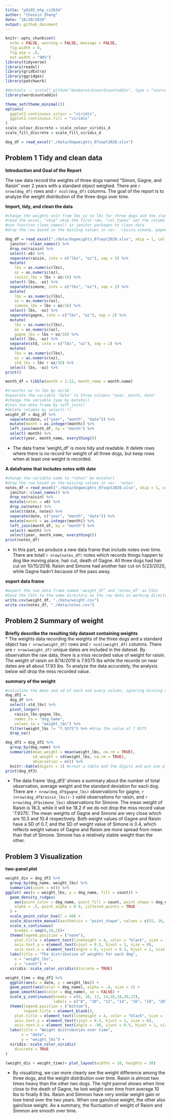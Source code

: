 ```yaml
---
title: "p8105_mtp_cz2634"
author: "Chenxin Zhang"
date: "10/20/2020"
output: github_document
---
```


```r
knitr::opts_chunk$set(
  echo = FALSE, warning = FALSE, message = FALSE,
  fig.width = 6,
  fig.asp = .6,
  out.width = "90%")
library(tidyverse)
library(readxl)
library(gridExtra)
library(ggridges)
library(patchwork)

#devtools :: install_github("benmarwick/wordcountaddin", type = "source", dependencies = TRUE)
library(wordcountaddin)

theme_set(theme_minimal()) 
options(
  ggplot2.continuous.colour = "viridis",
  ggplot2.continuous.fill = "viridis"
)
scale_colour_discrete = scale_colour_viridis_d
scale_fill_discrete = scale_fill_viridis_d
```


```r
dog_df = read_excel("./data/dogweights_07sept2020.xlsx")
```

## Problem 1 Tidy and clean data
**Introduction and Goal of the Report**

The raw data record the weights of three dogs named "Simon, Gagne, and Raisin" over 2 years with a standard object weighed. There are `r nrow(dog_df)` rows and `r ncol(dog_df)` columns. The goal of the report is to analyze the weight distribution of the three dogs over time.

**Import, tidy, and clean the data**

```r
#change the weights unit from lbs_oz to lbs for three dogs and the standard object
#read the excel, "skip" skip the first raw, "col_types" set the column type  
#use function clean_names() in janitor packages to clean data  
#drop the row based on the missing values in var. 'raisin,simone, gagne

dog_df = read_excel("./data/dogweights_07sept2020.xlsx", skip = 1, col_types = c("date", "guess", "guess", "guess", "guess", "text")) %>% 
  janitor::clean_names() %>% 
  drop_na(raisin) %>% 
  select(-x6) %>% 
  separate(raisin, into = c("lbs", "oz"), sep = 2) %>% 
  mutate(
    lbs = as.numeric(lbs),
    oz = as.numeric(oz),
    raisin_lbs = lbs + oz/16) %>% 
  select(-lbs, -oz) %>% 
  separate(simone, into = c("lbs", "oz"), sep = 2) %>% 
  mutate(
    lbs = as.numeric(lbs),
    oz = as.numeric(oz),
    simone_lbs = lbs + oz/16) %>% 
  select(-lbs, -oz) %>% 
  separate(gagne, into = c("lbs", "oz"), sep = 2) %>% 
  mutate(
    lbs = as.numeric(lbs),
    oz = as.numeric(oz),
    gagne_lbs = lbs + oz/16) %>% 
  select(-lbs, -oz) %>% 
  separate(std, into = c("lbs", "oz"), sep = 2) %>% 
  mutate(
    lbs = as.numeric(lbs),
    oz = as.numeric(oz),
    std_lbs = lbs + oz/16) %>% 
  select(-lbs, -oz) %>% 
print()
```

```r
month_df = tibble(month = 1:12, month_name = month.name) 
```

```r
#transfer oz to lbs by oz/16
#separate the variable "date" to three columns "year, month, date"
#change the variable type by mutate()
#join two data frame by left_join()
#delete columns by select(-*)
weight_df = dog_df %>% 
  separate(date, c("year", "month", "date")) %>% 
  mutate(month = as.integer(month)) %>% 
  left_join(month_df, by = "month") %>% 
  select(-month) %>% 
  select(year, month_name, everything()) 
```  
* The data frame 'weight_df' is more tidy and readable. It delete rows where there is no record for weight of all three dogs, but keep rows when at least one weight is recorded. 

**A dataframe that includes notes with date**

```r
#change the variable name to "notes" by mutate()
#drop the row based on the missing values in var. 'notes'
notes_df = read_excel("./data/dogweights_07sept2020.xlsx", skip = 1, col_types = c("date", "guess", "guess", "guess", "guess", "text")) %>% 
  janitor::clean_names() %>% 
  drop_na(raisin) %>%
  mutate(notes = x6) %>%
  drop_na(notes) %>%  
  select(date, notes) %>% 
  separate(date, c("year", "month", "date")) %>% 
  mutate(month = as.integer(month)) %>% 
  left_join(month_df, by = "month") %>% 
  select(-month) %>% 
  select(year, month_name, everything())
print(notes_df)
```
* In this part, we produce a new data frame that include notes over time. There are totall `r nrow(notes_df)` notes which records things happen to dog like moving place, hair cut, death of Gagne. All three dogs had hair cut on 10/15/2018. Raisin and Simone had another hair cut on 5/23/2020, while Gagne hadn't because of the pass away. 


**export data frame**  
```r
#export the two data frame named ‘weight_df’ and ‘notes_df’ as CSVs
#Save the CSVs to the same directory as the raw data in working directory by giving the relative path.
write.csv(weight_df, "./data/weight.csv")
write.csv(notes_df, "./data/notes.csv")
```

## Problem 2 Summary of weight
**Briefly describe the resulting tidy dataset containing weights**  
* The weights data recording the weights of the three dogs and a standard object has `r nrow(weight_df)` rows and `r ncol(weight_df)` columns.  There are `r nrow(weight_df)` unique dates are included in the dateset. By observation the raw data, there is a miss recorded value of weight for raisin. The weight of raisin on 8/14/2019 is 7.9375 lbs while the records on near dates are all about 17.93 lbs. To analyze the data accurately, the analysis below will drop the miss recorded value.

**summary of the weight**

```r
#calculate the mean and sd of each and every column, ignoring missing values
dog_df2 = 
  dog_df %>% 
  select(-std_lbs) %>% 
  pivot_longer(
    raisin_lbs:gagne_lbs,
    names_to = "dog_name",
    values_to = "weight_lbs") %>% 
  filter(weight_lbs != "7.9375") %>% #drop the value of 7.9375
  drop_na()
```

```r
dog_df3 = dog_df2 %>% 
  group_by(dog_name) %>%
  summarize(mean_weight = mean(weight_lbs, na.rm = TRUE),
            sd_weight = sd(weight_lbs, na.rm = TRUE),
            observation = n()) %>% 
  knitr::kable(digits = 1) #creat a table and the digits and put one place to the decimal
print(dog_df3)
```
* The data frame 'dog_df3'  shows a summary about the number of total observation, average weight and the standard deviation for each dog. There are `r nrow(dog_df$gagne_lbs)` observations for gagne, `r (nrow(dog_df$raisin_lbs))-1` valid observations for raisin, and `r nrow(dog_df$simone_lbs)` observations for Simone. The mean weight of Raisin is 18.3, while it will be 18.2 if we do not drop the miss record value '7.9375'. The mean weights of Gagne and Simone are very close which are 10.3 and 10.4 respectively. Both weight values of Gagne and Raisin have a SD of 0.7, and the SD of weight value of Simone is 0.4, which reflects weight values of Gagne and Raisin are more spread from mean than that of Simone. Simone has a relatively stable weight than the other.

## Problem 3 Visualization
**two-panel plot**

```r
weight_dis = dog_df2 %>%
  group_by(dog_name, weight_lbs) %>% 
  summarize(count = n()) %>% 
ggplot( aes(x = weight_lbs, y = dog_name, fill = count)) +
  geom_density_ridges(
    aes(point_color = dog_name, point_fill = count, point_shape = dog_name),
    alpha = .5, point_alpha = 0.9, jittered_points = TRUE
  ) +
  scale_point_color_hue(l = 40) +
  scale_discrete_manual(aesthetics = "point_shape", values = c(15, 16, 17)) +
  scale_x_continuous(
    breaks = seq(8,20,2))+
  theme(legend.position = ("none"),
    plot.title = element_text(lineheight = 4, color = "black", size = 10),
    axis.text.y = element_text(vjust = 0.5, hjust = 1, size = 8),
    axis.text.x = element_text(angle = 0, vjust = 0.5, hjust = 1, size = 10))+
  labs(title = "The distribution of weights for each dog",
    x = "weight_lbs",
    y = "count") +
  viridis::scale_color_viridis(discrete = TRUE)
```

```r
weight_time = dog_df2 %>% 
  ggplot(aes(x = date, y = weight_lbs)) + 
  geom_point(aes(color = dog_name), alpha = .4, size = 1) +
  geom_smooth(aes(color = dog_name), se = FALSE) +
  scale_y_continuous(breaks = c(8, 10, 12, 14,16,18,20,22),
                     labels = c("8", "10", "12", "14", "16", "18", "20", "22"))+
  theme(legend.position = ("bottom"),
        legend.title = element_blank(),
    plot.title = element_text(lineheight = 4, color = "black", size = 10),
    axis.text.y = element_text(vjust = 0.5, hjust = 1, size = 8),
    axis.text.x = element_text(angle = -90, vjust = 0.5, hjust = 1, size = 10))+
  labs(title = "Weight distrubution over time",
       x = "date",
       y = "weight_lbs") +
  viridis::scale_color_viridis(
    discrete = TRUE
)
```

```r
(weight_dis + weight_time)+ plot_layout(widths = 10, heights = 20)
```


* By visualizing, we can more clearly see the weight difference among the three dogs, and the weight distribution over time. Raisin is almost two times heavy than the other two dogs. The right pannel shows when time close to the death of Gagne, he lost weight over time from average 10 lbs to finally 8 lbs. Raisin and Simmon have very similar weight gain or lose trend over the two years. When one gain/lose weight, the other also gain/lose weight. Ao a summary, the fluctuation of weight of Raisin and Simmon are smooth over time.






